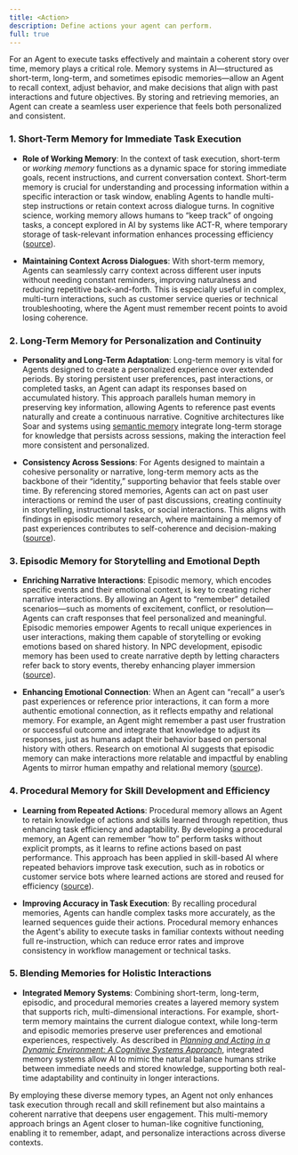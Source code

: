 ```yaml
---
title: <Action>
description: Define actions your agent can perform.
full: true
---
```


<InlineTOC defaultOpen items={toc} />
For an Agent to execute tasks effectively and maintain a coherent story over time, memory plays a critical role. Memory systems in AI—structured as short-term, long-term, and sometimes episodic memories—allow an Agent to recall context, adjust behavior, and make decisions that align with past interactions and future objectives. By storing and retrieving memories, an Agent can create a seamless user experience that feels both personalized and consistent.

### 1. **Short-Term Memory for Immediate Task Execution**
   - **Role of Working Memory**: In the context of task execution, short-term or *working memory* functions as a dynamic space for storing immediate goals, recent instructions, and current conversation context. Short-term memory is crucial for understanding and processing information within a specific interaction or task window, enabling Agents to handle multi-step instructions or retain context across dialogue turns. In cognitive science, working memory allows humans to “keep track” of ongoing tasks, a concept explored in AI by systems like ACT-R, where temporary storage of task-relevant information enhances processing efficiency ([source](https://www.sciencedirect.com/science/article/pii/S136466139901357X)).

   - **Maintaining Context Across Dialogues**: With short-term memory, Agents can seamlessly carry context across different user inputs without needing constant reminders, improving naturalness and reducing repetitive back-and-forth. This is especially useful in complex, multi-turn interactions, such as customer service queries or technical troubleshooting, where the Agent must remember recent points to avoid losing coherence.

### 2. **Long-Term Memory for Personalization and Continuity**
   - **Personality and Long-Term Adaptation**: Long-term memory is vital for Agents designed to create a personalized experience over extended periods. By storing persistent user preferences, past interactions, or completed tasks, an Agent can adapt its responses based on accumulated history. This approach parallels human memory in preserving key information, allowing Agents to reference past events naturally and create a continuous narrative. Cognitive architectures like Soar and systems using [semantic memory](https://soar.eecs.umich.edu/) integrate long-term storage for knowledge that persists across sessions, making the interaction feel more consistent and personalized.

   - **Consistency Across Sessions**: For Agents designed to maintain a cohesive personality or narrative, long-term memory acts as the backbone of their “identity,” supporting behavior that feels stable over time. By referencing stored memories, Agents can act on past user interactions or remind the user of past discussions, creating continuity in storytelling, instructional tasks, or social interactions. This aligns with findings in episodic memory research, where maintaining a memory of past experiences contributes to self-coherence and decision-making ([source](https://doi.org/10.1146/annurev.psych.52.1.1)).

### 3. **Episodic Memory for Storytelling and Emotional Depth**
   - **Enriching Narrative Interactions**: Episodic memory, which encodes specific events and their emotional context, is key to creating richer narrative interactions. By allowing an Agent to “remember” detailed scenarios—such as moments of excitement, conflict, or resolution—Agents can craft responses that feel personalized and meaningful. Episodic memories empower Agents to recall unique experiences in user interactions, making them capable of storytelling or evoking emotions based on shared history. In NPC development, episodic memory has been used to create narrative depth by letting characters refer back to story events, thereby enhancing player immersion ([source](https://www.sciencedirect.com/science/article/pii/S1574119207801041)).

   - **Enhancing Emotional Connection**: When an Agent can “recall” a user’s past experiences or reference prior interactions, it can form a more authentic emotional connection, as it reflects empathy and relational memory. For example, an Agent might remember a past user frustration or successful outcome and integrate that knowledge to adjust its responses, just as humans adapt their behavior based on personal history with others. Research on emotional AI suggests that episodic memory can make interactions more relatable and impactful by enabling Agents to mirror human empathy and relational memory ([source](https://arxiv.org/abs/2006.06088)).

### 4. **Procedural Memory for Skill Development and Efficiency**
   - **Learning from Repeated Actions**: Procedural memory allows an Agent to retain knowledge of actions and skills learned through repetition, thus enhancing task efficiency and adaptability. By developing a procedural memory, an Agent can remember “how to” perform tasks without explicit prompts, as it learns to refine actions based on past performance. This approach has been applied in skill-based AI where repeated behaviors improve task execution, such as in robotics or customer service bots where learned actions are stored and reused for efficiency ([source](https://doi.org/10.1146/annurev.neuro.24.1.167)).

   - **Improving Accuracy in Task Execution**: By recalling procedural memories, Agents can handle complex tasks more accurately, as the learned sequences guide their actions. Procedural memory enhances the Agent's ability to execute tasks in familiar contexts without needing full re-instruction, which can reduce error rates and improve consistency in workflow management or technical tasks.

### 5. **Blending Memories for Holistic Interactions**
   - **Integrated Memory Systems**: Combining short-term, long-term, episodic, and procedural memories creates a layered memory system that supports rich, multi-dimensional interactions. For example, short-term memory maintains the current dialogue context, while long-term and episodic memories preserve user preferences and emotional experiences, respectively. As described in [*Planning and Acting in a Dynamic Environment: A Cognitive Systems Approach*](https://www.springer.com/gp/book/9783319329791), integrated memory systems allow AI to mimic the natural balance humans strike between immediate needs and stored knowledge, supporting both real-time adaptability and continuity in longer interactions.

By employing these diverse memory types, an Agent not only enhances task execution through recall and skill refinement but also maintains a coherent narrative that deepens user engagement. This multi-memory approach brings an Agent closer to human-like cognitive functioning, enabling it to remember, adapt, and personalize interactions across diverse contexts.